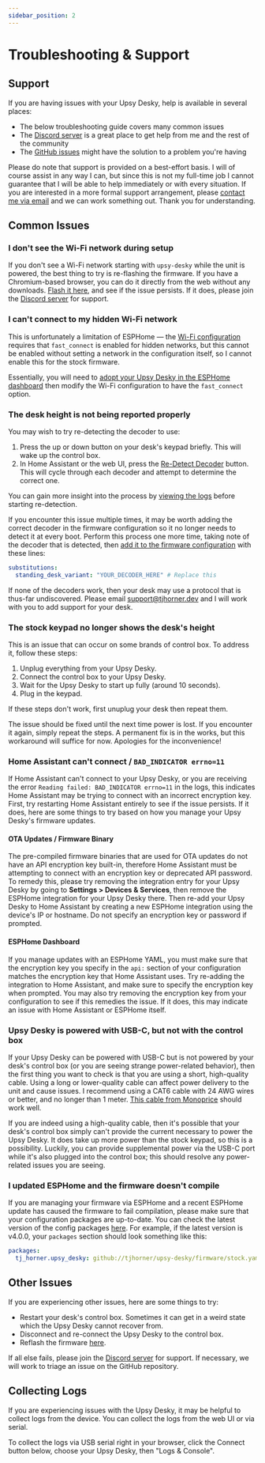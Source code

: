 ```yaml
---
sidebar_position: 2
---
```


# Troubleshooting & Support

## Support

If you are having issues with your Upsy Desky, help is available in several places:

- The below troubleshooting guide covers many common issues
- The [Discord server](https://discord.gg/ZHfXKQrSxF) is a great place to get help from me and the rest of the community
- The [GitHub issues](https://github.com/tjhorner/upsy-desky/issues) might have the solution to a problem you're having

Please do note that support is provided on a best-effort basis. I will of course assist in any way I can, but since this is not my full-time job I cannot guarantee that I will be able to help immediately or with every situation. If you are interested in a more formal support arrangement, please [contact me via email](mailto:biz@tjhorner.dev) and we can work something out. Thank you for understanding.

## Common Issues

### I don't see the Wi-Fi network during setup

If you don't see a Wi-Fi network starting with `upsy-desky` while the unit is powered, the best thing to try is re-flashing the firmware. If you have a Chromium-based browser, you can do it directly from the web without any downloads. [Flash it here](https://shop.horner.tj/things/upsy-desky/setup/stock), and see if the issue persists. If it does, please join the [Discord server](https://discord.gg/ZHfXKQrSxF) for support.

### I can't connect to my hidden Wi-Fi network

This is unfortunately a limitation of ESPHome — the [Wi-Fi configuration](https://esphome.io/components/wifi.html#configuration-variables) requires that `fast_connect` is enabled for hidden networks, but this cannot be enabled without setting a network in the configuration itself, so I cannot enable this for the stock firmware.

Essentially, you will need to [adopt your Upsy Desky in the ESPHome dashboard](../advanced/customization/index.md) then modify the Wi-Fi configuration to have the `fast_connect` option.

### The desk height is not being reported properly

You may wish to try re-detecting the decoder to use:

1. Press the up or down button on your desk's keypad briefly. This will wake up the control box.
2. In Home Assistant or the web UI, press the [Re-Detect Decoder](../reference/entities.md#re-detect-decoder) button. This will cycle through each decoder and attempt to determine the correct one.

You can gain more insight into the process by [viewing the logs](#collecting-logs) before starting re-detection.

If you encounter this issue multiple times, it may be worth adding the correct decoder in the firmware configuration so it no longer needs to detect it at every boot. Perform this process one more time, taking note of the decoder that is detected, then [add it to the firmware configuration](../advanced/customization/index.md) with these lines:

```yaml
substitutions:
  standing_desk_variant: "YOUR_DECODER_HERE" # Replace this
```

If none of the decoders work, then your desk may use a protocol that is thus-far undiscovered. Please email support@tjhorner.dev and I will work with you to add support for your desk.

### The stock keypad no longer shows the desk's height

This is an issue that can occur on some brands of control box. To address it, follow these steps:

1. Unplug everything from your Upsy Desky.
2. Connect the control box to your Upsy Desky.
3. Wait for the Upsy Desky to start up fully (around 10 seconds).
4. Plug in the keypad.

If these steps don't work, first unuplug your desk then repeat them.

The issue should be fixed until the next time power is lost. If you encounter it again, simply repeat the steps. A permanent fix is in the works, but this workaround will suffice for now. Apologies for the inconvenience!

### Home Assistant can't connect / `BAD_INDICATOR errno=11`

If Home Assistant can't connect to your Upsy Desky, or you are receiving the error `Reading failed: BAD_INDICATOR errno=11` in the logs, this indicates Home Assistant may be trying to connect with an incorrect encryption key. First, try restarting Home Assistant entirely to see if the issue persists. If it does, here are some things to try based on how you manage your Upsy Desky's firmware updates.

#### OTA Updates / Firmware Binary

The pre-compiled firmware binaries that are used for OTA updates do not have an API encryption key built-in, therefore Home Assistant must be attempting to connect with an encryption key or deprecated API password. To remedy this, please try removing the integration entry for your Upsy Desky by going to **Settings > Devices &amp; Services**, then remove the ESPHome integration for your Upsy Desky there. Then re-add your Upsy Desky to Home Assistant by creating a new ESPHome integration using the device's IP or hostname. Do not specify an encryption key or password if prompted.

#### ESPHome Dashboard

If you manage updates with an ESPHome YAML, you must make sure that the encryption key you specify in the `api:` section of your configuration matches the encryption key that Home Assistant uses. Try re-adding the integration to Home Assistant, and make sure to specify the encryption key when prompted. You may also try removing the encryption key from your configuration to see if this remedies the issue. If it does, this may indicate an issue with Home Assistant or ESPHome itself.

### Upsy Desky is powered with USB-C, but not with the control box

If your Upsy Desky can be powered with USB-C but is not powered by your desk's control box (or you are seeing strange power-related behavior), then the first thing you want to check is that you are using a short, high-quality cable. Using a long or lower-quality cable can affect power delivery to the unit and cause issues. I recommend using a CAT6 cable with 24 AWG wires or better, and no longer than 1 meter. [This cable from Monoprice](https://www.amazon.com/Monoprice-Cat6-Ethernet-Patch-Cable/dp/B002RBECAE) should work well.

If you are indeed using a high-quality cable, then it's possible that your desk's control box simply can't provide the current necessary to power the Upsy Desky. It does take up more power than the stock keypad, so this is a possibility. Luckily, you can provide supplemental power via the USB-C port while it's also plugged into the control box; this should resolve any power-related issues you are seeing.

### I updated ESPHome and the firmware doesn't compile

If you are managing your firmware via ESPHome and a recent ESPHome update has caused the firmware to fail compilation, please make sure that your configuration packages are up-to-date. You can check the latest version of the config packages [here](https://github.com/tjhorner/upsy-desky/releases/latest). For example, if the latest version is v4.0.0, your `packages` section should look something like this:

```yaml
packages:
  tj_horner.upsy_desky: github://tjhorner/upsy-desky/firmware/stock.yaml@v4.0.0
```

## Other Issues

If you are experiencing other issues, here are some things to try:

- Restart your desk's control box. Sometimes it can get in a weird state which the Upsy Desky cannot recover from.
- Disconnect and re-connect the Upsy Desky to the control box.
- Reflash the firmware [here](https://shop.horner.tj/things/upsy-desky/setup/stock).

If all else fails, please join the [Discord server](https://discord.gg/ZHfXKQrSxF) for support. If necessary, we will work to triage an issue on the GitHub repository.

## Collecting Logs

If you are experiencing issues with the Upsy Desky, it may be helpful to collect logs from the device. You can collect the logs from the web UI or via serial.

To collect the logs via USB serial right in your browser, click the Connect button below, choose your Upsy Desky, then "Logs &amp; Console".


<EspInstallButton />
